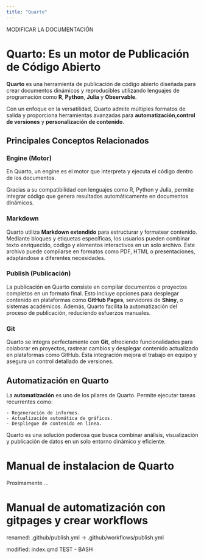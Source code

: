 ```yaml
---
title: "Quarto"
---
```

::: callout
MODIFICAR LA DOCUMENTACIÓN
:::

# Quarto: Es un motor de Publicación de Código Abierto

**Quarto** es una herramienta de publicación de código abierto diseñada para crear documentos dinámicos y reproducibles utilizando lenguajes de programación como **R**, **Python**, **Julia** y **Observable**. 

Con un enfoque en la versatilidad, Quarto admite múltiples formatos de salida y proporciona herramientas avanzadas para **automatización**,**control de versiones** y **personalización de contenido**.

## Principales Conceptos Relacionados

### **Engine (Motor)** 

En Quarto, un engine es el motor que interpreta y ejecuta el código dentro de los documentos. 

Gracias a su compatibilidad con lenguajes como R, Python y Julia, permite integrar código que genera resultados automáticamente en documentos dinámicos. 

### **Markdown** 
Quarto utiliza **Markdown extendido** para estructurar y formatear contenido. Mediante bloques y etiquetas específicas, los usuarios pueden combinar texto enriquecido, código y elementos interactivos en un solo archivo. Este archivo puede compilarse en formatos como PDF, HTML o presentaciones, adaptándose a diferentes necesidades. 

### **Publish (Publicación)** 

La publicación en Quarto consiste en compilar documentos o proyectos completos en un formato final. Esto incluye opciones para desplegar contenido en plataformas como **GitHub Pages**, servidores de **Shiny**, o sistemas académicos. Además, Quarto facilita la automatización del proceso de publicación, reduciendo esfuerzos manuales.

### **Git** 
 
 Quarto se integra perfectamente con **Git**, ofreciendo funcionalidades para colaborar en proyectos, rastrear cambios y desplegar contenido actualizado en plataformas como GitHub. Esta integración mejora el trabajo en equipo y asegura un control detallado de versiones. 

## Automatización en Quarto 

La **automatización** es uno de los pilares de Quarto. Permite ejecutar tareas recurrentes como: 

    - Regeneración de informes. 
    - Actualización automática de gráficos. 
    - Despliegue de contenido en línea. 

Quarto es una solución poderosa que busca combinar análisis, visualización y publicación de datos en un solo entorno dinámico y eficiente.

# Manual de instalacion de Quarto

Proximamente ... 

# Manual de automatización con gitpages y crear workflows
renamed:    .github/publish.yml -> .github/workflows/publish.yml

modified:   index.qmd
TEST - BASH